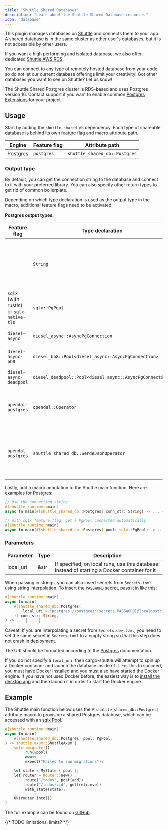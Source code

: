 ```yaml
---
title: "Shuttle Shared Databases"
description: "Learn about the Shuttle Shared Database resource."
icon: "database"
---
```


This plugin manages databases on [Shuttle](https://www.shuttle.dev) and connects them to your app.
A shared database is in the same cluster as other user's databases, but it is not accessible by other users.

If you want a high performing and isolated database, we also offer dedicated [Shuttle AWS RDS](./shuttle-aws-rds).

<Tip>You can connect to any type of remotely hosted database from your code, so do not let our current database offerings limit your creativity! Got other databases you want to see on Shuttle? Let us know!</Tip>

The Shuttle Shared Postgres cluster is RDS-based and uses Postgres version 16. Contact support if you want to enable common [Postgres Extensions](https://docs.aws.amazon.com/AmazonRDS/latest/PostgreSQLReleaseNotes/postgresql-extensions.html#postgresql-extensions-16x) for your project.

## Usage

Start by adding the `shuttle-shared-db` dependency.
Each type of shareable database is behind its own feature flag and macro attribute path.

| Engine   | Feature flag | Attribute path |
|----------|--------------|----------------|
| Postgres | `postgres`   | `shuttle_shared_db::Postgres` |

### Output type

By default, you can get the connection string to the database and connect to it with your preferred library.
You can also specify other return types to get rid of common boilerplate.

Depending on which type declaration is used as the output type in the macro, additional feature flags need to be activated:

**Postgres output types:**

| Feature flag | Type declaration | Description |
|--------------|------------------|-------------|
| | `String` | The connection string including username and password ([example](https://github.com/shuttle-hq/shuttle-examples/tree/main/shuttle-cron)) |
| `sqlx` (with rustls) or `sqlx-native-tls` | `sqlx::PgPool` | An sqlx connection pool ([example](https://github.com/shuttle-hq/shuttle-examples/tree/main/axum/postgres)) |
| `diesel-async` | `diesel_async::AsyncPgConnection` | An async diesel connection |
| `diesel-async-bb8` | `diesel_bb8::Pool<diesel_async::AsyncPgConnection>` | A bb8 connection pool |
| `diesel-async-deadpool` | `diesel_deadpool::Pool<diesel_async::AsyncPgConnection>` | A deadpool connection pool |
| `opendal-postgres` | `opendal::Operator` | An OpenDAL Operator key-value storage interface |
| `opendal-postgres` | `shuttle_shared_db::SerdeJsonOperator` | A wrapper over Operator with interface for serde types ([example](https://github.com/shuttle-hq/shuttle-examples/tree/main/rocket/url-shortener)) |

Lastly, add a macro annotation to the Shuttle main function. Here are examples for Postgres:

```rust
// Use the connection string
#[shuttle_runtime::main]
async fn main(#[shuttle_shared_db::Postgres] conn_str: String) -> ... { ... }

// With sqlx feature flag, get a PgPool connected automatically
#[shuttle_runtime::main]
async fn main(#[shuttle_shared_db::Postgres] pool: sqlx::PgPool) -> ... { ... }
```

<Snippet file="sqlx-macros.mdx" />

### Parameters

| Parameter | Type | Description |
|-----------|------|-------------|
| local_uri | &str | If specified, on local runs, use this database instead of starting a Docker container for it |

When passing in strings, you can also insert secrets from `Secrets.toml` using string interpolation.
To insert the `PASSWORD` secret, pass it in like this:

```rust
#[shuttle_runtime::main]
async fn main(
    #[shuttle_shared_db::Postgres(
        local_uri = "postgres://postgres:{secrets.PASSWORD}@localhost:16695/postgres"
    )] conn_str: String,
) -> ... { ... }
```

<Note>Caveat: If you are interpolating a secret from `Secrets.dev.toml`, you need to set the same secret in `Secrets.toml` to a empty string so that this step does not crash in deployment.</Note>

The URI should be formatted according to the
[Postgres](https://www.postgresql.org/docs/current/libpq-connect.html#LIBPQ-CONNSTRING)
documentation.

If you do not specify a `local_uri`, then cargo-shuttle will attempt to spin up a Docker container and launch the database inside of it.
For this to succeed, you must have Docker installed and you must also have started the Docker engine. If you have not used Docker
before, the easiest way is to [install the desktop app](https://docs.docker.com/get-docker/) and then launch it in order to start
the Docker engine.

<Snippet file="connection-string.mdx" />

## Example

The Shuttle main function below uses the `#[shuttle_shared_db::Postgres]` attribute macro to provision a shared Postgres database,
which can be accessed with an [sqlx Pool](https://docs.rs/sqlx/latest/sqlx/pool/index.html).

```rust main.rs
#[shuttle_runtime::main]
async fn main(
    #[shuttle_shared_db::Postgres] pool: PgPool,
) -> shuttle_axum::ShuttleAxum {
    sqlx::migrate!()
        .run(&pool)
        .await
        .expect("Failed to run migrations");

    let state = MyState { pool };
    let router = Router::new()
        .route("/todos", post(add))
        .route("/todos/:id", get(retrieve))
        .with_state(state);

    Ok(router.into())
}
```

The full example can be found on [GitHub](https://github.com/shuttle-hq/shuttle-examples/tree/main/axum/postgres).

{/* TODO limitations, limits? */}
